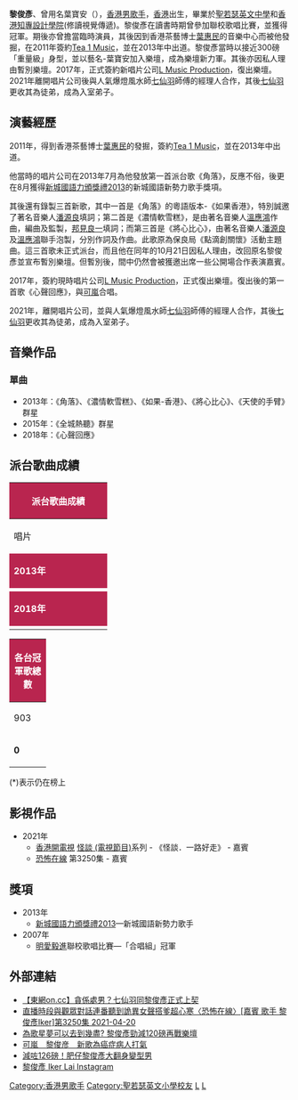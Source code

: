 {{nofootnotes|time=2021-06-01}}
{{藝人
| name  = 黎俊彥
| 英文名 = Iker Lai
| 類型 = 男歌手
| 圖片 =
| 暱稱 = Iker, 伊卡
| 其他藝名 = 葉寶安 (以此藝名出道)
| 出生日期 = 8月15日
| 出生地點 = {{HK}}
| 國籍 = {{PRC}}
| 出道地點 = {{HK}}
| 語言 = [[廣東話|廣東話]]、[[英語|英語]]、[[國語|國語]]
| 教育程度 = 大專
| 母校 = [[香港知專設計學院|香港知專設計學院]]
         [[聖若瑟英文中學|聖若瑟英文中學]]
| 音樂類型 = [[華語流行音樂|華語流行音樂]]、[[粵語流行音樂|粵語流行音樂]]
| 職業 = [[歌手|歌手]]、[[演員|演員]]
| 出道日期 = 2013
| 出道作 = 《角落》
| 活躍年代 = 2013年至今
| 唱片公司 = [[L_Music_Production|L Music Production]]（2017－2021）
             [[Tea_1_Music|Tea 1 Music]]（2011－2013）
| 經紀公司 = [[L_Music_Production|L Music Production]]（2017－2021）
             [[Tea_1_Music|Tea 1 Music]]（2011－2013）
}}
'''黎俊彥'''{{BD||8月15日}}、曾用名葉寶安（{{lang-en|'''Bon Yip'''}}），[[香港|香港]][[男歌手|男歌手]]，[[香港|香港]]出生，畢業於[[聖若瑟英文中學|聖若瑟英文中學]]和[[香港知專設計學院|香港知專設計學院]](修讀視覺傳遞)。黎俊彥在讀書時期曾參加聯校歌唱比賽，並獲得冠軍。期後亦曾擔當臨時演員，其後因到香港茶藝博士[[葉惠民|葉惠民]]的音樂中心而被他發掘，在2011年簽約[[Tea_1_Music|Tea 1 Music]]，並在2013年中出道。黎俊彥當時以接近300磅「重量級」身型，並以藝名-葉寶安加入樂壇，成為樂壇新力軍。其後亦因私人理由暫別樂壇。2017年，正式簽約新唱片公司[[L_Music_Production|L Music Production]]，復出樂壇。2021年離開唱片公司後與人氣爆燈風水師[[七仙羽|七仙羽]]師傅的經理人合作，其後[[七仙羽|七仙羽]]更收其為徒弟，成為入室弟子。

== 演藝經歷 ==
2011年，得到香港茶藝博士[[葉惠民|葉惠民]]的發掘，簽約[[Tea_1_Music|Tea 1 Music]]，並在2013年中出道。

他當時的唱片公司在2013年7月為他發放第一首派台歌《角落》，反應不俗，後更在8月獲得[[2013年度新城國語力頒獎禮得獎名單|新城國語力頒獎禮2013]]的新城國語新勢力歌手獎項。

其後還有錄製三首新歌，其中一首是《角落》的粵語版本-《如果香港》，特別誠邀了著名音樂人[[潘源良|潘源良]]填詞；第二首是《濃情軟雪糕》，是由著名音樂人[[溫應鴻|溫應鴻]]作曲，編曲及監製，[[邦見良一|邦見良一]]填詞；而第三首是《將心比心》，由著名音樂人[[潘源良|潘源良]]及[[溫應鴻|溫應鴻]]聯手泡製，分別作詞及作曲。此歌原為保良局《點滴創關懷》活動主題曲。這三首歌未正式派台，而且他在同年的10月21日因私人理由，改回原名黎俊彥並宣布暫別樂壇。但暫別後，間中仍然會被獲邀出席一些公開場合作表演嘉賓。

2017年，簽約現時唱片公司[[L_Music_Production|L Music Production]]，正式復出樂壇。復出後的第一首歌《心聲回應》，與[[可嵐|可嵐]]合唱。

2021年，離開唱片公司，並與人氣爆燈風水師[[七仙羽|七仙羽]]師傅的經理人合作，其後[[七仙羽|七仙羽]]更收其為徒弟，成為入室弟子。

== 音樂作品 ==
=== 單曲 ===
* 2013年：《角落》、《濃情軟雪糕》、《如果-香港》、《將心比心》、《天使的手臂》群星
* 2015年：《全城熱聽》群星
* 2018年：《心聲回應》

== 派台歌曲成績 ==
{| class="wikitable" cellpadding="1"
|-
! style="background:#B9254F; color:white" colspan="8" | '''派台歌曲成績'''
|-
| width="160"| 唱片 || width="160"| 歌曲 || width="50"| 903 || width="50"| RTHK || width="50"| 997 || width="50"| TVB || width="50"| AEG Music Channel || width="180"| 備註
|-
! style="background:#B9254F; color:white" colspan="8" | '''2013年'''
|-
|  || 角落 || - || - || - || - || - ||新城國語力：5
|-
! style="background:#B9254F; color:white" colspan="8" | '''2018年'''
|-
|  || 心聲回應 || - || - || - || - || 8 || [[可嵐|可嵐]]合唱
|}
{| class="wikitable" cellpadding="1"
|-
! style="background:#B9254F; color:white" colspan="5" | '''各台冠軍歌總數'''
|-
| width="50"| 903 || width="50"| RTHK || width="50"| 997 || width="50"| TVB || width="160"| 備註
|-
| '''0''' || '''0''' || '''0''' || '''0''' || '''四台冠軍歌總數：0'''
|}

(*)表示仍在榜上

== 影視作品 ==
* 2021年
** [[香港開電視|香港開電視]] [[怪談_(電視節目)|怪談 (電視節目)]]系列 - 《怪談．一路好走》 - 嘉賓<br>
** [[恐怖在線|恐怖在線]] 第3250集 - 嘉賓

== 獎項 ==
* 2013年
** [[2013年度新城國語力頒獎禮得獎名單|新城國語力頒獎禮2013]]—新城國語新勢力歌手
* 2007年
** [[明愛|明愛]][[毅進|毅進]]聯校歌唱比賽—「合唱組」冠軍

== 外部連結 ==
<!-- ------ 請注意 -----
非官方成立的歌迷/影迷/支援者網站、網頁、部落格、論壇等的連結，以及YouTube、Google Video之類的影像連結並不適合放在維基百科條目裡，請參考「Wikipedia:不適合維基百科的文章」。 -->
* [https://hk.on.cc/hk/bkn/cnt/entertainment/20210903/bkn-20210903202933892-0903_00862_001.html 【東網on.cc】貪係處男？七仙羽同黎俊彥正式上契]
* [https://www.youtube.com/watch?v=21EOw8aSQz0 直播時段與觀眾對話連番聽到詭異女聲搭爹超心寒〈恐怖在線〉[嘉賓 歌手 黎俊彥Iker<nowiki>]</nowiki>第3250集 2021-04-20]
* [https://eastweek.my-magazine.me/main/77020 為歌星夢可以去到幾盡? 黎俊彥勁減120磅再戰樂壇]
* [https://eastweek.my-magazine.me/main/76152 可嵐　黎俊彦　新歌為癌症病人打氣]
* [https://hittt.blogspot.com/2018/03/126.html 減咗126磅！肥仔黎俊彥大翻身變型男]
* [https://www.instagram.com/iker_laicy/ 黎俊彥 Iker Lai Instagram]

[[Category:香港男歌手|Category:香港男歌手]]
[[Category:聖若瑟英文小學校友|Category:聖若瑟英文小學校友]]
[[Category:聖若瑟英文中學校友|L]]
[[Category:黎姓|L]]